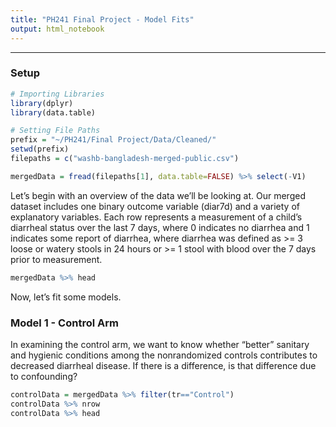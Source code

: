 ```yaml
---
title: "PH241 Final Project - Model Fits"
output: html_notebook
---
```


***
### Setup
```r
# Importing Libraries
library(dplyr)
library(data.table)

# Setting File Paths
prefix = "~/PH241/Final Project/Data/Cleaned/"
setwd(prefix)
filepaths = c("washb-bangladesh-merged-public.csv")

mergedData = fread(filepaths[1], data.table=FALSE) %>% select(-V1)
```

Let's begin with an overview of the data we'll be looking at. Our merged dataset includes one binary outcome variable (diar7d) and a variety of explanatory variables. Each row represents a measurement of a child's diarrheal status over the last 7 days, where 0 indicates no diarrhea and 1 indicates some report of diarrhea, where diarrhea was defined as >= 3 loose or watery stools in 24 hours or >= 1 stool with blood over the 7 days prior to measurement.

```r
mergedData %>% head
```

Now, let's fit some models.

### Model 1 - Control Arm
In examining the control arm, we want to know whether "better" sanitary and hygienic conditions among the nonrandomized controls contributes to decreased diarrheal disease. If there is a difference, is that difference due to confounding? 

```r
controlData = mergedData %>% filter(tr=="Control")
controlData %>% nrow
controlData %>% head
```


